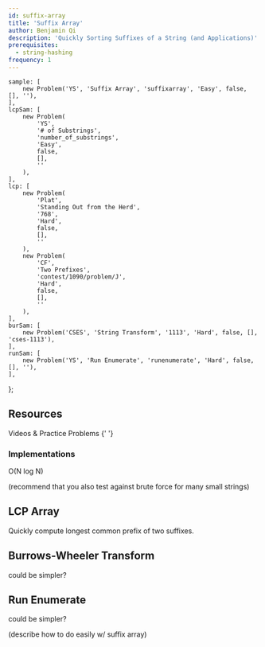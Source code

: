 ```yaml
---
id: suffix-array
title: 'Suffix Array'
author: Benjamin Qi
description: 'Quickly Sorting Suffixes of a String (and Applications)'
prerequisites:
  - string-hashing
frequency: 1
---
```




	sample: [
		new Problem('YS', 'Suffix Array', 'suffixarray', 'Easy', false, [], ''),
	],
	lcpSam: [
		new Problem(
			'YS',
			'# of Substrings',
			'number_of_substrings',
			'Easy',
			false,
			[],
			''
		),
	],
	lcp: [
		new Problem(
			'Plat',
			'Standing Out from the Herd',
			'768',
			'Hard',
			false,
			[],
			''
		),
		new Problem(
			'CF',
			'Two Prefixes',
			'contest/1090/problem/J',
			'Hard',
			false,
			[],
			''
		),
	],
	burSam: [
		new Problem('CSES', 'String Transform', '1113', 'Hard', false, [], 'cses-1113'),
	],
	runSam: [
		new Problem('YS', 'Run Enumerate', 'runenumerate', 'Hard', false, [], ''),
	],
};

<FocusProblem problem={problems.sample[0]} />

## Resources

<Resources>
	<Resource
		source="CF"
		title="Suffix Array"
		url="https://codeforces.com/edu/course/2/lesson/2"
		starred
	>
		Videos & Practice Problems
	</Resource>
	<Resource
		source="cp-algo"
		title="Suffix Array - Definition & Construction"
		url="string/suffix-array.html"
		starred
	></Resource>
	<Resource
		source="CPC"
		title="11 - Strings (Suffix Array)"
		url="11_strings"
	></Resource>
	<Resource source="CP2" title="6.6 - Suffix Array and Applications">
		{' '}
	</Resource>
</Resources>

### Implementations

<Resources>
	<Resource
		source="Benq"
		title="Suffix Array w/ LCP"
		url="https://github.com/bqi343/USACO/blob/master/Implementations/content/strings%20(14)/Light/SuffixArray%20(14.4).h"
	>
		O(N log N)
	</Resource>
</Resources>

(recommend that you also test against brute force for many small strings)

## LCP Array

<Problems problems={problems.lcpSam} />

Quickly compute longest common prefix of two suffixes.

<Problems problems={problems.lcp} />

## Burrows-Wheeler Transform

<Resources>
	<Resource
		source="GFG"
		title="Inverting Burrows-Wheeler Transform"
		url="inverting-burrows-wheeler-transform"
	>
		could be simpler?
	</Resource>
</Resources>

<Problems problems={problems.burSam} />

## Run Enumerate

<Resources>
	<Resource
		source="cp-algo"
		title="Finding repetitions"
		url="string/main_lorentz.html"
	>
		could be simpler?
	</Resource>
</Resources>

(describe how to do easily w/ suffix array)

<Problems problems={problems.runSam} />
